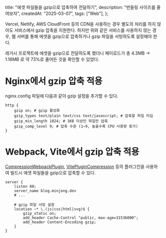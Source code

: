   title: "에셋 파일들을 gzip으로 압축하여 전달하기",
  description: "번들링 사이즈를 줄여보자",
  createdAt: "2025-03-07",
  tags: ["Web"],
};

Vercel, Netlify, AWS CloudFront 등의 CDN을 사용하는 경우 별도의 처리를 하지 않아도 서비스에서 gzip 압축을 지원한다. 하지만 위와 같은 서비스를 사용하지 않는 경우, 웹 서버를 통해 에셋을 gzip으로 압축하거나 gzip 파일을 서빙하도록 설정해야 한다.

레거시 프로젝트에 에셋을 gzip으로 전달하도록 했더니 페이로드가 총 4.3MB -> 1.16MB 로 약 73%로 줄어든 것을 확인할 수 있었다.

# Nginx에서 gzip 압축 적용

nginx.config 파일에 다음과 같이 gzip 설정을 추가할 수 있다.

```nginx
http {
    gzip on; # gzip 활성화
    gzip_types text/plain text/css text/javascript; # 압축할 파일 타입
    gzip_min_length 1024; # 1KB 이상인 파일만 압축
    gzip_comp_level 9; # 압축 수준 (1~9, 높을수록 CPU 사용량 증가)
}
```

# Webpack, Vite에서 gzip 압축 적용

[CompressionWebpackPlugin](https://webpack.js.org/plugins/compression-webpack-plugin/), [VitePluginCompression](https://github.com/nonzzz/vite-plugin-compression) 등의 플러그인을 사용하여 빌드시 에셋 파일들을 gzip으로 압축할 수 있다.

```nginx
server {
    listen 80;
    server_name blog.minjong.dev
    # ...

    # gzip 파일 서빙 설정
    location ~* \.(js|css|html|svg)$ {
        gzip_static on;
        add_header Cache-Control "public, max-age=31536000";
        add_header Content-Encoding gzip;
    }
}
```
